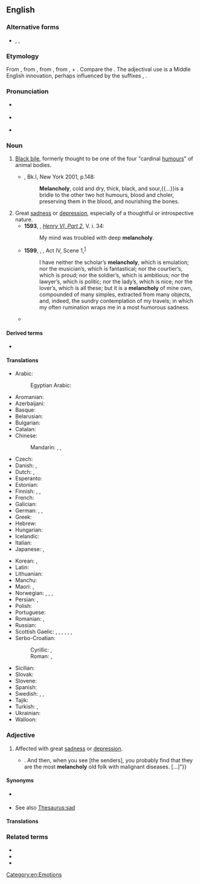==English==

===Alternative forms===
* {{l|en|melancholly}}, {{l|en|melancholie}}, {{l|en|melancholious}} {{lb|en|obsolete}}

===Etymology===
From {{inh|en|enm|malencolie}}, from {{der|en|fro|melancolie}}, from {{etyl|grc|en}} {{m|grc|μελαγχολία||[[atrabiliousness]]}}, from {{m|grc|μέλας|}}, {{m|grc|μελαν-||black, dark, murky}} + {{m|grc|χολή||bile}}. Compare the {{cog|la|ātra bīlis||black bile}}. The adjectival use is a Middle English innovation, perhaps influenced by the suffixes {{m|en|-y}}, {{m|en|-ly}}.

===Pronunciation===
* {{a|UK}} {{IPA|en|/ˈmelənkəli/}}
* {{a|US}} {{IPA|en|/ˈmɛl.ənˌkɑl.i/}}
* {{audio|en|En-us-melancholy.ogg|Audio (US)}}

===Noun===
{{en-noun|~}}

# {{lb|en|historical}} [[black bile|Black bile]], formerly thought to be one of the four "cardinal [[humours]]" of animal bodies.
#* {{RQ:Burton Melancholy}}, Bk.I, New York 2001, p.148:
#*: '''Melancholy''', cold and dry, thick, black, and sour,{{...}}is a bridle to the other two hot humours, blood and choler, preserving them in the blood, and nourishing the bones.
# Great [[sadness]] or [[depression]], especially of a thoughtful or introspective nature.
#* '''1593''', {{w|William Shakespeare}}, ''[[s:The Second Part of King Henry the Sixth|Henry VI, Part 2]]'', V. i. 34:
#*: My mind was troubled with deep '''melancholy'''.
#* '''1599''', {{w|William Shakespeare}}, ''{{w|As You Like It}}'', Act IV, Scene 1,<sup>[http://www.opensourceshakespeare.org/views/plays/play_view.php?WorkID=asyoulikeit&Scope=entire&pleasewait=1&msg=pl]</sup>
#*: I have neither the scholar’s '''melancholy''', which is emulation; nor the musician’s, which is fantastical; nor the courtier’s, which is proud; nor the soldier’s, which is ambitious; nor the lawyer’s, which is politic; nor the lady’s, which is nice; nor the lover’s, which is all these; but it is a '''melancholy''' of mine own, compounded of many simples, extracted from many objects, and, indeed, the sundry contemplation of my travels; in which my often rumination wraps me in a most humorous sadness.
#* {{quote-book|en|year=1831|author={{w|Letitia Elizabeth Landon}}|title=Romance and Reality|volume=3|page=111|text="The ancients referred '''melancholy''' to the mind, the moderns make it matter of digestion—to either case my plan applies," said Lady Mandeville.}}

====Derived terms====
* {{l|en|solemncholy}}

====Translations====
{{trans-top|Sadness or depression}}
* Arabic: {{t|ar|سوداء}}
*: Egyptian Arabic: {{t|arz|ماليخوليا}}
* Aromanian: {{t|rup|milanculii|f}}
* Azerbaijani: {{t|az|melanxoliya}}
* Basque: {{t|eu|malenkonia}}
* Belarusian: {{t|be|меланхолія|f}}
* Bulgarian: {{t+|bg|меланхолия}}
* Catalan: {{t+|ca|malenconia}}
* Chinese:
*: Mandarin: {{t+|cmn|憂鬱|sc=Hani}}, {{t+|cmn|忧郁|tr=yōuyù|sc=Hani}}, {{t+|cmn|悲哀|tr=bēi'āi|sc=Hani}}
* Czech: {{t+|cs|melancholie|f}}
* Danish: {{t+|da|melankoli}}, {{t|da|vemod|n}}
* Dutch: {{t+|nl|melancholie}}, {{t+|nl|weemoed|m}}
* Esperanto: {{t|eo|melankolio}}
* Estonian: {{t|et|melanhoolia}}
* Finnish: {{t+|fi|melankolia}}, {{t+|fi|apeus}}, {{t+|fi|surumielisyys}}
* French: {{t+|fr|mélancolie|f}}
* Galician: {{t+|gl|melancolía|f}}
* German: {{t+|de|Melancholie|f}}, {{t+|de|Schwermut|f}}, {{t+|de|Wehmut|f}}
* Greek: {{t+|el|μελαγχολία}}
* Hebrew: {{t|he|מלנכוליה}}
* Hungarian: {{t+|hu|melankólia}}
* Icelandic: {{t+|is|þunglyndi|n}}
* Italian: {{t+|it|malinconia|f}}
* Japanese: {{t+|ja|憂鬱|tr=yūutsu}}, {{t+|ja|鬱病|tr=utsubyō}}
{{trans-mid}}
* Korean: {{t+|ko|우울}}, {{t+|ko|침울}}
* Latin: {{t|la|melancholia}}
* Lithuanian: {{t|lt|melancholija}}
* Manchu: {{t|mnc|ᠠᡴᠠᠴᡠᠨ|tr=akacun}}
* Maori: {{t|mi|kainatu}}, {{t|mi|rāwakiwaki}}
* Norwegian: {{t|no|melankoli|m}}, {{t|no|tungsinn}}, {{t|no|svartsyn}}, {{t|no|vemod|n}}
* Persian: {{t+|fa|مالیخولیا|tr=mâlixuliyâ|sc=fa-Arab}}, {{t|fa|مالنخولیا|tr=mâlenxuliyâ|sc=fa-Arab}}
* Polish: {{t+|pl|melancholia|f}}
* Portuguese: {{t+|pt|melancolia|f}}
* Romanian: {{t+|ro|melancolie|f}}, {{t+|ro|tristețe|f}}
* Russian: {{t+|ru|меланхо́лия|f}}
* Scottish Gaelic: {{t|gd|dòlasachd|f}}, {{t|gd|mulad|m}}, {{t|gd|èislean|m}}, {{t|gd|cianalas|m}}, {{t|gd|tùirse|f}}, {{t|gd|truime|f}}, {{t|gd|dubhachas|m}}
* Serbo-Croatian:
*: Cyrillic: {{t|sh|меланхолија|f}}, {{t|sh|меланколија|f}}
*: Roman: {{t+|sh|melanhòlija|f}}, {{t+|sh|melankòlija|f}}
* Sicilian: {{t+|scn|malancunìa}}
* Slovak: {{t|sk|melanchólia}}
* Slovene: {{t|sl|melanholija}}
* Spanish: {{t+|es|melancolía|f}}
* Swedish: {{t+|sv|melankoli|c}}, {{t+|sv|svårmod|n}}, {{t+|sv|vemod|n}}
* Tajik: {{t|tg|молихулиё}}
* Turkish: {{t+|tr|melankoli}}, {{t+|tr|hüzün}}
* Ukrainian: {{t|uk|меланхолія|f}}
* Walloon: {{t+|wa|miråcoleye|f}}
{{trans-bottom}}

===Adjective===
{{en-adj}}

# {{lb|en|literary}} Affected with great [[sadness]] or [[depression]].
#: {{ux|en|'''Melancholy''' people don't talk much.}}
#* {{quote-book|en|year=1922|author={{w|Ben Travers}}|title={{w|A Cuckoo in the Nest}}
|chapter=1|url=http://openlibrary.org/works/OL1521052W
|passage=“[…] the awfully hearty sort of Christmas cards that people do send to other people that they don't know at all well. You know. The kind that have mottoes{{...}}. And then, when you see [the senders], you probably find that they are the most '''melancholy''' old folk with malignant diseases. […]”}}

====Synonyms====
* {{sense|thoughtful sadness}} {{l|en|melancholic}}
* See also [[Thesaurus:sad]]

====Translations====
{{trans-see|affected with sadness or depression|melancholic}}

===Related terms===
* {{l|en|melancholic}}
* {{l|en|sadness}}
* {{l|en|melancholia}}
[[Category:en:Emotions]]